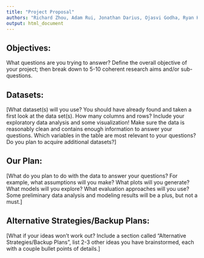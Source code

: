 ```yaml
---
title: "Project Proposal"
authors: "Richard Zhou, Adam Rui, Jonathan Darius, Ojasvi Godha, Ryan Huang, Isaac Kang"
output: html_document
---
```


## Objectives:

What questions are you trying to answer? Define the overall objective of your project; then break down to 5-10 coherent research aims and/or sub-questions.

## Datasets:

[What dataset(s) will you use? You should have already found and taken a first look at the data set(s). How many columns and rows? Include your exploratory data analysis and some visualization! Make sure the data is reasonably clean and contains enough information to answer your questions. Which variables in the table are most relevant to your questions? Do you plan to acquire additional datasets?]

## Our Plan:

[What do you plan to do with the data to answer your questions? For example, what assumptions will you make? What plots will you generate? What models will you explore? What evaluation approaches will you use? Some preliminary data analysis and modeling results will be a plus, but not a must.]

## Alternative Strategies/Backup Plans:

[What if your ideas won’t work out? Include a section called “Alternative Strategies/Backup Plans”, list 2-3 other ideas you have brainstormed, each with a couple bullet points of details.]
